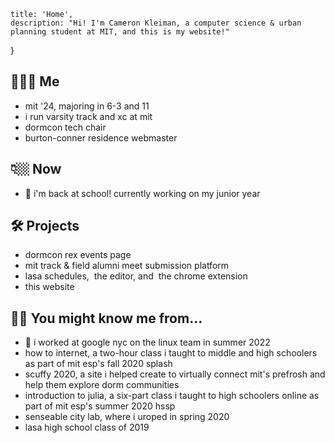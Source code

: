 
    title: 'Home',
    description: "Hi! I'm Cameron Kleiman, a computer science & urban planning student at MIT, and this is my website!"
}

<SocialBox />

## 🙋🏼‍♂️ Me

- mit '24, majoring in <SlideTip title="(computer science)">6-3</SlideTip> and <SlideTip title="(urban planning)">11</SlideTip>
- i run <Link href="https://hwtaylor.scripts.mit.edu/" target="_blank">varsity track and xc</Link> at mit
- <Link href="https://dormcon.mit.edu" target="_blank">dormcon</Link> tech chair
- <Link href="https://bc.mit.edu" target="_blank">burton-conner residence</Link> webmaster

## 👇🏼 Now

- 🏫 i'm back at school! currently working on my junior year

## 🛠️ Projects

- <Link href="https://dormcon.mit.edu/rex/events" target="_blank">dormcon rex events page</Link>
- <Link href="https://www.virtualtrackfield.com/" target="_blank">mit track & field alumni meet submission platform</Link>
- <Link href="https://schedules.lasa2019.com" target="_blank">lasa schedules</Link>,&nbsp;
  <Link href="https://schedules-editor.lasa2019.com" target="_blank">the editor</Link>, and&nbsp;
  <Link href="https://chrome.google.com/webstore/detail/lasa-schedules/glomdolocjjghhaiebanmhbnnobgekgj" target="_blank">the chrome extension</Link>
- <Link href="https://github.com/camtheman256/camtheman256.github.io" target="_blank">this website</Link>

## 👋🏼 You might know me from&hellip;
- 💼 i worked at <Link href="https://careers.google.com/locations/new-york/" target="_blank">google nyc</Link> on the linux team in summer 2022
- <Link href="https://splash-c14375.github.io/" target="_blank">how to internet</Link>, a two-hour class i taught to middle and high schoolers as part of mit esp's fall 2020 splash
- <Link href="https://www.notion.so/SCUFFY-2020-7ca7a73c7ecd4e1e8c9a14aec02cc2f3" target="_blank">scuffy 2020</Link>, a site i helped create to virtually connect mit's prefrosh and help them explore dorm communities
- <Link href="https://camk.co/C14008-website/" target="_blank">introduction to julia</Link>, a six-part class i taught to high schoolers online as part of mit esp's summer 2020 hssp
- <Link href="https://senseable.mit.edu" target="_blank">senseable city lab</Link>, where i <SlideTip title="mit's undergraduate research opportunities program">uroped</SlideTip> in spring 2020
- <Link href="https://www.lasahighschool.org" target="_blank">lasa high school</Link> class of 2019

